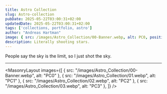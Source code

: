 ```yaml
---
title: Astro Collection
slug: Astro-collection
pubDate: 2025-05-22T03:00:31+02:00
updatedDate: 2025-05-22T03:00:31+02:00
tags: ['collections, portfolio, astro']
author: "Andreas Hartman"
image: { src: /images/Astro_Collection/00-Banner.webp, alt: PC0, positionx: 30%, positiony: 20%}
description: Literally shooting stars.
---
```


People say the sky is the limit, so I just shot the sky.


---

<MasonryLayout images={[
    { src: "/images/Astro_Collection/00-Banner.webp", alt: "PC0" },
    { src: "/images/Astro_Collection/01.webp", alt: "PC1" },
    { src: "/images/Astro_Collection/02.webp", alt: "PC2" },
    { src: "/images/Astro_Collection/03.webp", alt: "PC3" },
]} />